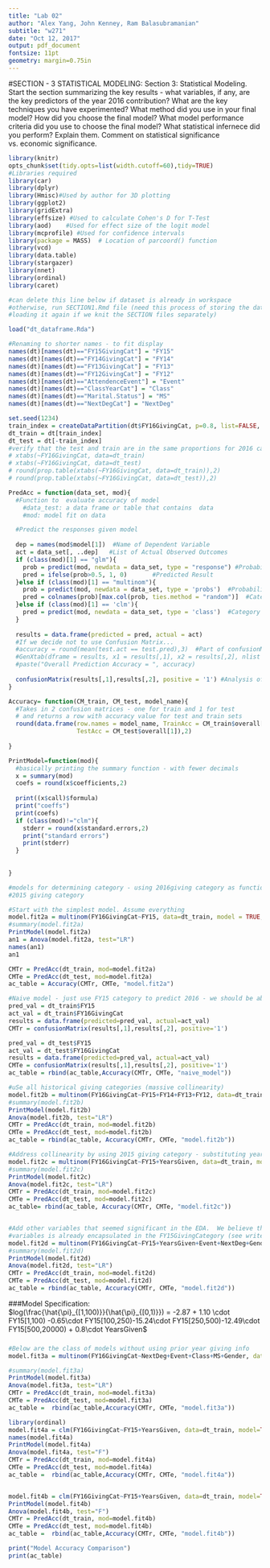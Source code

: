 ```yaml
---
title: "Lab 02"
author: "Alex Yang, John Kenney, Ram Balasubramanian"
subtitle: "w271"
date: "Oct 12, 2017"
output: pdf_document
fontsize: 11pt
geometry: margin=0.75in
---
```



#SECTION - 3  STATISTICAL MODELING:
Section 3: Statistical Modeling. Start the section summarizing the key results - what variables, if any, are the key predictors of the year 2016 contribution? What are the key techniques you have
experimented? What method did you use in your final model? How did you choose the final model?
What model performance criteria did you use to choose the final model? What statistical infernece did
you perform? Explain them. Comment on statistical significance vs. economic significance.

```r
library(knitr)
opts_chunk$set(tidy.opts=list(width.cutoff=60),tidy=TRUE)
#Libraries required 
library(car)
library(dplyr)
library(Hmisc)#Used by author for 3D plotting
library(ggplot2)
library(gridExtra)
library(effsize) #Used to calculate Cohen's D for T-Test
library(aod)    #Used for effect size of the logit model
library(mcprofile) #Used for confidence intervals
library(package = MASS)  # Location of parcoord() function
library(vcd)
library(data.table)
library(stargazer)
library(nnet)
library(ordinal)
library(caret)

#can delete this line below if dataset is already in workspace
#otherwise, run SECTION1.Rmd file (need this process of storing the data frame and
#loading it again if we knit the SECTION files separately)

load("dt_dataframe.Rda")

#Renaming to shorter names - to fit display
names(dt)[names(dt)=="FY15GivingCat"] = "FY15"
names(dt)[names(dt)=="FY14GivingCat"] = "FY14"
names(dt)[names(dt)=="FY13GivingCat"] = "FY13"
names(dt)[names(dt)=="FY12GivingCat"] = "FY12"
names(dt)[names(dt)=="AttendenceEvent"] = "Event"
names(dt)[names(dt)=="ClassYearCat"] = "Class"
names(dt)[names(dt)=="Marital.Status"] = "MS"
names(dt)[names(dt)=="NextDegCat"] = "NextDeg"


```


```r
set.seed(1234)
train_index = createDataPartition(dt$FY16GivingCat, p=0.8, list=FALSE, times=1)
dt_train = dt[train_index]
dt_test = dt[-train_index]
#verify that the test and train are in the same proportions for 2016 categories
# xtabs(~FY16GivingCat, data=dt_train)
# xtabs(~FY16GivingCat, data=dt_test)
# round(prop.table(xtabs(~FY16GivingCat, data=dt_train)),2)
# round(prop.table(xtabs(~FY16GivingCat, data=dt_test)),2)
```




```r

PredAcc = function(data_set, mod){
  #Function to  evaluate accuracy of model
    #data_test: a data frame or table that contains  data
    #mod: model fit on data

  #Predict the responses given model
  
  dep = names(mod$model[1])  #Name of Dependent Variable
  act = data_set[, ..dep]   #List of Actual Observed Outcomes
  if (class(mod)[1] == "glm"){
    prob = predict(mod, newdata = data_set, type = "response") #Probability Binary is True
    pred = ifelse(prob>0.5, 1, 0)       #Predicted Result
  }else if (class(mod)[1] == "multinom"){
    prob = predict(mod, newdata = data_set, type = 'probs')  #Probability of each category
    pred = colnames(prob)[max.col(prob, ties.method = "random")]  #Category of highest probability
  }else if (class(mod)[1] == 'clm'){
    pred = predict(mod, newdata = data_set, type = 'class')  #Category of highest probability
  }
  
  results = data.frame(predicted = pred, actual = act)
  #If we decide not to use Confusion Matrix...
  #accuracy = round(mean(test.act == test.pred),3)  #Part of confusionMatrix             
  #GenXtab(dframe = results, x1 = results[,1], x2 = results[,2], nlist = c("Predicted","Actual"))                       
  #paste("Overall Prediction Accuracy = ", accuracy)
  
  confusionMatrix(results[,1],results[,2], positive = '1') #Analysis of Prediction Accuracy Stats
}

Accuracy= function(CM_train, CM_test, model_name){
  #Takes in 2 confusion matrices - one for train and 1 for test
  # and returns a row with accuracy value for test and train sets
  round(data.frame(row.names = model_name, TrainAcc = CM_train$overall[1], 
                   TestAcc = CM_test$overall[1]),2)
  
}

PrintModel=function(mod){
  #basically printing the summary function - with fewer decimals
  x = summary(mod)
  coefs = round(x$coefficients,2)
  
  print((x$call)$formula)
  print("coeffs")
  print(coefs)
  if (class(mod)!="clm"){
    stderr = round(x$standard.errors,2)
    print("standard errors")
    print(stderr)
  }
  
  
}

```





```r
#models for determining category - using 2016giving category as function of 
#2015 giving category 

#Start with the simplest model. Assume everything 
model.fit2a = multinom(FY16GivingCat~FY15, data=dt_train, model = TRUE, trace=FALSE)
#summary(model.fit2a)
PrintModel(model.fit2a)
an1 = Anova(model.fit2a, test="LR")
names(an1)
an1

CMTr = PredAcc(dt_train, mod=model.fit2a)
CMTe = PredAcc(dt_test, mod=model.fit2a)
ac_table = Accuracy(CMTr, CMTe, "model.fit2a")

#Naive model - just use FY15 category to predict 2016 - we should be able to do better than this
pred_val = dt_train$FY15
act_val = dt_train$FY16GivingCat
results = data.frame(predicted=pred_val, actual=act_val)
CMTr = confusionMatrix(results[,1],results[,2], positive='1')

pred_val = dt_test$FY15
act_val = dt_test$FY16GivingCat
results = data.frame(predicted=pred_val, actual=act_val)
CMTe = confusionMatrix(results[,1],results[,2], positive='1')
ac_table = rbind(ac_table,Accuracy(CMTr, CMTe, "naive_model"))

#uSe all historical giving categories (massive collinearity) 
model.fit2b = multinom(FY16GivingCat~FY15+FY14+FY13+FY12, data=dt_train, model = TRUE, trace=FALSE)
#summary(model.fit2b)
PrintModel(model.fit2b)
Anova(model.fit2b, test="LR")
CMTr = PredAcc(dt_train, mod=model.fit2b)
CMTe = PredAcc(dt_test, mod=model.fit2b)
ac_table = rbind(ac_table, Accuracy(CMTr, CMTe, "model.fit2b"))
```


```r

#Address collinearity by using 2015 giving category - substituting yearsgiven instead of each year's category
model.fit2c = multinom(FY16GivingCat~FY15+YearsGiven, data=dt_train, model=TRUE, trace=FALSE)
#summary(model.fit2c)
PrintModel(model.fit2c)
Anova(model.fit2c, test="LR")
CMTr = PredAcc(dt_train, mod=model.fit2c)
CMTe = PredAcc(dt_test, mod=model.fit2c)
ac_table= rbind(ac_table, Accuracy(CMTr, CMTe, "model.fit2c"))


#Add other variables that seemed significant in the EDA.  We believe that the impact of these
#variables is already encapsulated in the FY15GivingCategory (see writeup for rationale)
model.fit2d = multinom(FY16GivingCat~FY15+YearsGiven+Event+NextDeg+Gender, data=dt_train, model=TRUE, trace=FALSE)
#summary(model.fit2d)
PrintModel(model.fit2d)
Anova(model.fit2d, test="LR")
CMTr = PredAcc(dt_train, mod=model.fit2d)
CMTe = PredAcc(dt_test, mod=model.fit2d)
ac_table = rbind(ac_table, Accuracy(CMTr, CMTe, "model.fit2d"))
```

###Model Specification:  
$log(\frac{\hat{\pi}_{[1,100)}}{\hat{\pi}_{[0,1)}}) = -2.87 + 1.10 \cdot FY15[1,100) -0.65\cdot FY15[100,250)-15.24\cdot FY15[250,500)-12.49\cdot FY15[500,20000) + 0.8\cdot YearsGiven$  

###



```r
#Below are the class of models without using prior year giving info
model.fit3a = multinom(FY16GivingCat~NextDeg+Event+Class+MS+Gender, data=dt_train, model=TRUE, trace=FALSE)

#summary(model.fit3a)
PrintModel(model.fit3a)
Anova(model.fit3a, test="LR")
CMTr = PredAcc(dt_train, mod=model.fit3a)
CMTe = PredAcc(dt_test, mod=model.fit3a)
ac_table =  rbind(ac_table,Accuracy(CMTr, CMTe, "model.fit3a"))

```

```r
library(ordinal)
model.fit4a = clm(FY16GivingCat~FY15+YearsGiven, data=dt_train, model=TRUE, trace=FALSE)
names(model.fit4a)
PrintModel(model.fit4a)
Anova(model.fit4a, test="F")
CMTr = PredAcc(dt_train, mod=model.fit4a)
CMTe = PredAcc(dt_test, mod=model.fit4a)
ac_table =  rbind(ac_table,Accuracy(CMTr, CMTe, "model.fit4a"))


model.fit4b = clm(FY16GivingCat~FY15+YearsGiven, data=dt_train, model=TRUE, trace=FALSE)
PrintModel(model.fit4b)
Anova(model.fit4b, test="F")
CMTr = PredAcc(dt_train, mod=model.fit4b)
CMTe = PredAcc(dt_test, mod=model.fit4b)
ac_table =  rbind(ac_table,Accuracy(CMTr, CMTe, "model.fit4b"))

print("Model Accuracy Comparison")
print(ac_table)
```